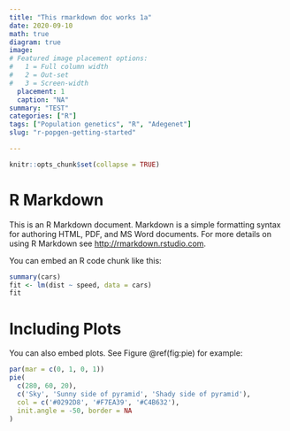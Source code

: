 ```yaml
---
title: "This rmarkdown doc works 1a"
date: 2020-09-10
math: true
diagram: true
image:
# Featured image placement options:
#   1 = Full column width
#   2 = Out-set
#   3 = Screen-width
  placement: 1
  caption: "NA"
summary: "TEST" 
categories: ["R"]
tags: ["Population genetics", "R", "Adegenet"]
slug: "r-popgen-getting-started"

---
```


```r
knitr::opts_chunk$set(collapse = TRUE)
```

# R Markdown

This is an R Markdown document. Markdown is a simple formatting syntax for authoring HTML, PDF, and MS Word documents. For more details on using R Markdown see <http://rmarkdown.rstudio.com>.

You can embed an R code chunk like this:

```r
summary(cars)
fit <- lm(dist ~ speed, data = cars)
fit
```

# Including Plots

You can also embed plots. See Figure \@ref(fig:pie) for example:

```r
par(mar = c(0, 1, 0, 1))
pie(
  c(280, 60, 20),
  c('Sky', 'Sunny side of pyramid', 'Shady side of pyramid'),
  col = c('#0292D8', '#F7EA39', '#C4B632'),
  init.angle = -50, border = NA
)
```
